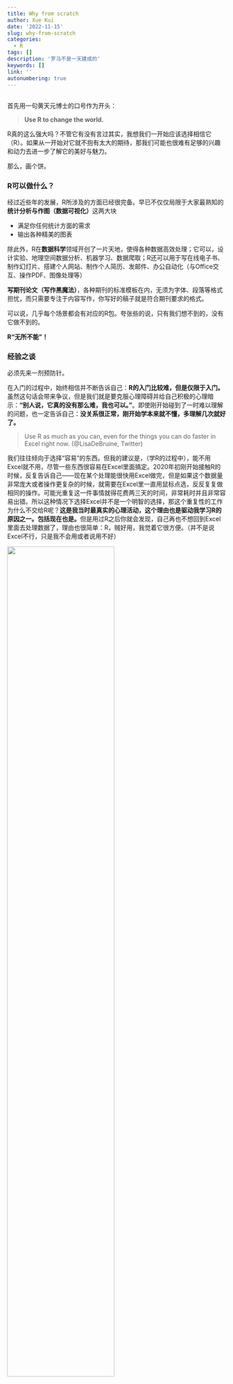 ```yaml
---
title: Why from scratch
author: Xue Kui
date: '2022-11-15'
slug: why-from-scratch
categories:
  - R
tags: []
description: '罗马不是一天建成的'
keywords: []
link: ''
autonumbering: true
---
```


##

首先用一句黄天元博士的口号作为开头：

>**Use R to change the world.**

R真的这么强大吗？不管它有没有言过其实，我想我们一开始应该选择相信它（R）。如果从一开始对它就不抱有太大的期待，那我们可能也很难有足够的兴趣和动力去进一步了解它的美好与魅力。


那么，画个饼。

### R可以做什么？

经过近些年的发展，R所涉及的方面已经很完备。早已不仅仅局限于大家最熟知的**统计分析与作图（数据可视化）**这两大块

- 满足你任何统计方面的需求
- 输出各种精美的图表

除此外，R在**数据科学**领域开创了一片天地，使得各种数据高效处理；它可以，设计实验、地理空间数据分析、机器学习、数据爬取；R还可以用于写在线电子书、制作幻灯片、搭建个人网站、制作个人简历、发邮件、办公自动化（与Office交互、操作PDF、图像处理等）

**写期刊论文（写作黑魔法）**，各种期刊的标准模板在内，无须为字体、段落等格式担忧，而只需要专注于内容写作，你写好的稿子就是符合期刊要求的格式。

可以说，几乎每个场景都会有对应的R包。夸张些的说，只有我们想不到的，没有它做不到的。

**R“无所不能”！**





### 经验之谈

必须先来一剂预防针。

在入门的过程中，始终相信并不断告诉自己：**R的入门比较难，但是仅限于入门。**虽然这句话会带来争议，但是我们就是要克服心理障碍并给自己积极的心理暗示：**“别人说，它真的没有那么难，我也可以。”**。即使刚开始碰到了一时难以理解的问题，也一定告诉自己：**没关系很正常，刚开始学本来就不懂，多理解几次就好了。**

>Use R as much as you can, even for the things you can do faster in Excel right now. (@LisaDeBruine, Twitter)



我们往往倾向于选择“容易”的东西。但我的建议是，（学R的过程中），能不用Excel就不用，尽管一些东西很容易在Excel里面搞定。2020年初刚开始接触R的时候，反复告诉自己——现在某个处理能很快用Excel做完，但是如果这个数据量非常庞大或者操作更复杂的时候，就需要在Excel里一直用鼠标点选，反反复复做相同的操作。可能光重复这一件事情就得花费两三天的时间，非常耗时并且非常容易出错。所以这种情况下选择Excel并不是一个明智的选择，那这个重复性的工作为什么不交给R呢？**这是我当时最真实的心理活动，这个理由也是驱动我学习R的原因之一。包括现在也是。**但是用过R之后你就会发现，自己再也不想回到Excel里面去处理数据了，理由也很简单：R，贼好用，我觉着它很方便。（并不是说Excel不行，只是我不会用或者说用不好）

![](images/EZDK4b111.jpg){width=70%}



### 为什么要系统学习

>R’s biggest challenge (and opportunity!) is that most R users are not programmers. This means that:
>
- Much of the R code you’ll see in the wild is written in haste to solve a pressing problem. As a result, code is not very elegant, fast, or easy to understand. Most users do not revise their code to address these shortcomings.

RStudio首席科学家Hadley提到，R最大的挑战就是大多数R用户都不是程序员。多数时候，我们看到的代码都是在急于解决某个问题的情况下编写的。

**如果不系统性学习，我们可能会出现哪些问题？**

1. 我们可能去百度搜索、也可能会向课题组同门要来代码。然而很多时候，网上找来的代码都比较冗长、低效并且晦涩难懂（当然，有时候有些代码质量的确很好）。拿来了代码，（由于基础不好），最容易造成的后果就是：我们在不理解、看不懂的情况下，紧着代码生搬硬套、一顿瞎改，最后还是跑不通。

1. 想在网上找关于某问题的代码，但不知道怎么正确描述这个问题，花了一天时间去搜索，还是找不到相关代码。非常低效。但其实，我们查找的问题，有可能书中已经提到并给出了最优的答案，只是我们没看。

1. 你会发现在网上（不同网页）查到的代码怎么都一样，搬运来搬运去。即使查到了，代码质量通常比较低，往往也是很多年前的代码，已经过时。当然，也有很多有用的代码，但相对来讲都比较偏基础。如果你的问题比较复杂，那么网上可能也很难搜到（那种你想要的，用于解决你的问题的，完整的代码）。还是得明白，并没有那么多现成的。

1. 通过网络搜索代码也解决了一些问题（有可能运行对了、也有可能是错的）。但对于这些代码仍然一知半解，只能在表面上大概看懂，或者只是跑出了一个结果，代码中很多地方都不知道是什么意思。这种情况就比较危险了，我们可能以为我们跑出来了，其实它（结果）是错的。

1. 我们通过找来的代码解决了问题，如果结果是对的，其实已经足够了。但是有可能只是解决了某个问题，代码还是代码，代码中并没有纳入我们自己的思想、逻辑和理解。我们每次都搜代码解决问题，但却在搜的过程浪费大量的时间。用张敬信老师的话讲，**浪费时间是一方面，关键是始终无法入门（始终在编程的门外），更谈不上将来的提高。**

---

需要注意的是，花大量时间求助于搜索引擎，是每个人的必经之路（而且经常要这样做）。但是不建议刚开始就依赖于这种途径去解决问题。只有在**基础语法的加持之下**，我们才能在网上众多参差不齐的教程中，快速定位到真正对我们有用的东西。因为我们（借助语法）已经有一定的能力去识别代码的含义，并能正确修改其中的参数，运行得到结果。而不是不管三七二十一，拿来抓瞎，然后每一步报错。既折损效率，又不保证结果。

另外，为什么说R的难度仅限于入门呢？我想现在应该是有一定的答案了，即使不太准确。那就是**基础语法**，懂了语法后，很多东西都是相通的。在这之后，每看到一段代码或每解决一个问题，我们都会get到新的东西，都会有一个再理解的过程。**我觉得这是才是真正积累的开始，也是质的转变的过程。你能理解它，从而把这份理解转化为了自己的东西，所以走的每一步都作数。用的越多会的越多**相反，如果不谈语法硬上，更像是一个“假”积累的过程。


有一个非常矛盾的问题。很多时候，并不是不想去系统性学习，而是时间有限，没有过多（整块）时间去搞定语法。所以只能是拿来代码现场研究。这是切实存在的问题。但如果分析稍变复杂，没有现成的代码可供使用且无法编写出（额外所需）代码的情况下，路就被堵死了。

### 怎么系统学习？



学习框架很重要，而学习R语言高效的方法就是在tidyverse框架下学习。相比于基础base语法，tidyverse语法代码极其优雅、简洁。你要进行一个分析，每一步命令都是在做一个事情，并且每一步都代表了你的逻辑。无论是写代码还是读代码，就像看小说的情节一样行云流水。仍然是那句话：不必把这个东西想的有多复杂。



我们只有真正理解了每一步代码的含义，这样才能将其内化为自己的能力，并且这样才能保证自己实实在在知道自己做了什么事情。真正的大神都是平心静气一点一滴积累出来的。

